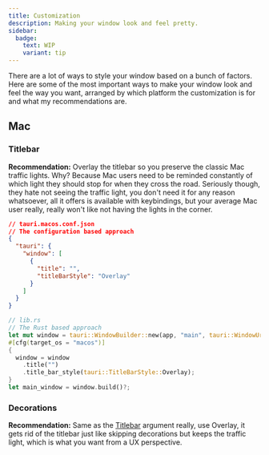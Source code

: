 ```yaml
---
title: Customization
description: Making your window look and feel pretty.
sidebar:
  badge:
    text: WIP
    variant: tip
---
```



<SimonSays title="Why can't we all just get along?">
  There are a lot of ways to style your window based on a bunch of factors. Here
  are some of the most important ways to make your window look and feel the way
  you want, arranged by which platform the customization is for and what my
  recommendations are.
</SimonSays>

## Mac

### Titlebar

**Recommendation:** Overlay the titlebar so you preserve the classic Mac traffic lights. Why? Because Mac users need to be reminded constantly of which light they should stop for when they cross the road. Seriously though, they hate not seeing the traffic light, you don't need it for any reason whatsoever, all it offers is available with keybindings, but your average Mac user really, really won't like not having the lights in the corner.

```json
// tauri.macos.conf.json
// The configuration based approach
{
  "tauri": {
    "window": [
      {
        "title": "",
        "titleBarStyle": "Overlay"
      }
    ]
  }
}
```

```rust
// lib.rs
// The Rust based approach
let mut window = tauri::WindowBuilder::new(app, "main", tauri::WindowUrl::App("index.html".into()));
#[cfg(target_os = "macos")]
{
  window = window
    .title("")
    .title_bar_style(tauri::TitleBarStyle::Overlay);
}
let main_window = window.build()?;
```

### Decorations

**Recommendation:** Same as the [Titlebar](#titlebar) argument really, use Overlay, it gets rid of the titlebar just like skipping decorations but keeps the traffic light, which is what you want from a UX perspective.
